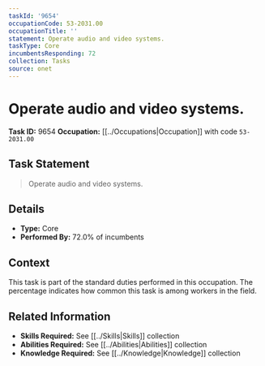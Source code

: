 ```yaml
---
taskId: '9654'
occupationCode: 53-2031.00
occupationTitle: ''
statement: Operate audio and video systems.
taskType: Core
incumbentsResponding: 72
collection: Tasks
source: onet
---
```

# Operate audio and video systems.

**Task ID:** 9654
**Occupation:** [[../Occupations|Occupation]] with code `53-2031.00`

## Task Statement

> Operate audio and video systems.

## Details

- **Type:** Core
- **Performed By:** 72.0% of incumbents

## Context

This task is part of the standard duties performed in this occupation. The percentage indicates how common this task is among workers in the field.

## Related Information

- **Skills Required:** See [[../Skills|Skills]] collection
- **Abilities Required:** See [[../Abilities|Abilities]] collection
- **Knowledge Required:** See [[../Knowledge|Knowledge]] collection
